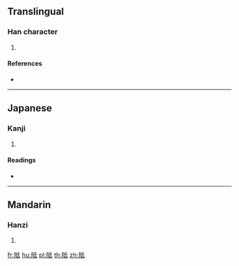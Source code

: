 {{character info/new}}
==Translingual==

===Han character===
{{Han char|rn=170|rad=阜|as=05|sn=8|four=72240|canj=NLHPM}}

# {{defn|Han|sort=阜05}}

====References====
* {{Han ref|kx=1347.190|dkj=41592|dj=1849.110|hdz=64123.040|uh=963A|ud=38458|bh=CDDB|bd=52699}}

----

==Japanese==

===Kanji===
{{ja-kanji|grade=|rs=阜05}}

# {{defn|lang=ja|sort=阜05}}

====Readings====
* {{ja-readings|on=[[きょ]] (kyo), [[こ]] (ko)|kun=[[おり]] (ori)|nanori=}}

----

==Mandarin==

===Hanzi===
{{cmn-hanzi|pin=[[dǐ]] ([[di3]])|wg=ti<sup>3</sup>}}

# {{defn|lang=cmn|sort=阜05}}

[[fr:阺]]
[[hu:阺]]
[[pl:阺]]
[[th:阺]]
[[zh:阺]]